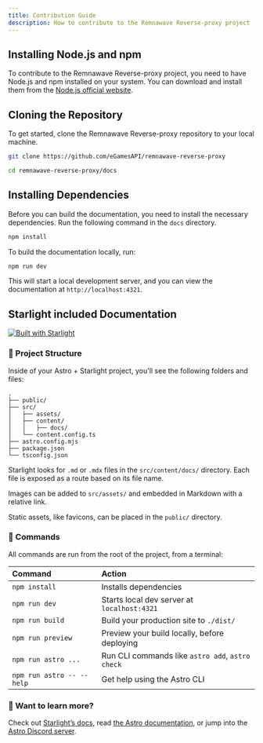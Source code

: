 ```yaml
---
title: Contribution Guide
description: How to contribute to the Remnawave Reverse-proxy project
---
```


## Installing Node.js and npm

To contribute to the Remnawave Reverse-proxy project, you need to have Node.js and npm installed on your system. You can download and install them from the [Node.js official website](https://nodejs.org/en/download/).


## Cloning the Repository

To get started, clone the Remnawave Reverse-proxy repository to your local machine.

```bash
git clone https://github.com/eGamesAPI/remnawave-reverse-proxy
```

```bash
cd remnawave-reverse-proxy/docs
```

## Installing Dependencies

Before you can build the documentation, you need to install the necessary dependencies. Run the following command in the `docs` directory.

```bash
npm install
```

To build the documentation locally, run:

```bash
npm run dev
```

This will start a local development server, and you can view the documentation at `http://localhost:4321`.

## Starlight included Documentation

[![Built with Starlight](https://astro.badg.es/v2/built-with-starlight/tiny.svg)](https://starlight.astro.build)

### 🚀 Project Structure

Inside of your Astro + Starlight project, you'll see the following folders and files:

```
.
├── public/
├── src/
│   ├── assets/
│   ├── content/
│   │   ├── docs/
│   └── content.config.ts
├── astro.config.mjs
├── package.json
└── tsconfig.json
```

Starlight looks for `.md` or `.mdx` files in the `src/content/docs/` directory. Each file is exposed as a route based on its file name.

Images can be added to `src/assets/` and embedded in Markdown with a relative link.

Static assets, like favicons, can be placed in the `public/` directory.

### 🧞 Commands

All commands are run from the root of the project, from a terminal:

| Command                   | Action                                           |
| :------------------------ | :----------------------------------------------- |
| `npm install`             | Installs dependencies                            |
| `npm run dev`             | Starts local dev server at `localhost:4321`      |
| `npm run build`           | Build your production site to `./dist/`          |
| `npm run preview`         | Preview your build locally, before deploying     |
| `npm run astro ...`       | Run CLI commands like `astro add`, `astro check` |
| `npm run astro -- --help` | Get help using the Astro CLI                     |

### 👀 Want to learn more?

Check out [Starlight’s docs](https://starlight.astro.build/), read [the Astro documentation](https://docs.astro.build), or jump into the [Astro Discord server](https://astro.build/chat).